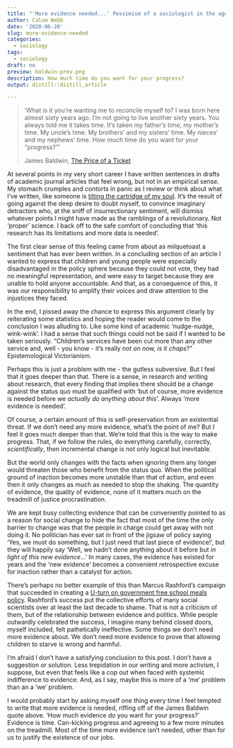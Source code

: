 ```yaml
---
title: "'More evidence needed...' Pessimism of a sociologist in the age of justice procrastination."
author: Calum Webb
date: '2020-06-20'
slug: more-evidence-needed
categories:
  - sociology
tags:
  - sociology
draft: no
preview: baldwin-prev.png
description: How much time do you want for your progress?
output: distill::distill_article

---
```

 

> 'What is it you're wanting me to reconcile myself to? I was born here almost sixty years ago. I'm not going to live another sixty years. You always told me it takes time. It's taken my father's time, my mother's time. My uncle's time. My brothers' and my sisters' time. My nieces' and my nephews' time. How much time do you want for your "progress?"'
> 
> James Baldwin, [The Price of a Ticket](https://www.youtube.com/watch?v=OCUlE5ldPvM) 

At several points in my very short career I have written sentences in drafts of academic journal articles that feel wrong, but not in an empirical sense. My stomach crumples and contorts in panic as I review or think about what I've written, like someone is [tilting the cartridge of my soul](https://youtu.be/7DJQb_9CVHc?t=23). It's the result of going against the deep desire to doubt myself, to convince imaginary detractors who, at the sniff of insurrectionary sentiment, will dismiss whatever points I might have made as the ramblings of a revolutionary. Not 'proper' science. I back off to the safe comfort of concluding that 'this research has its limitations and more data is needed'.

The first clear sense of this feeling came from about as milquetoast a sentiment that has ever been written. In a concluding section of an article I wanted to express that children and young people were especially disadvantaged in the policy sphere because they could not vote, they had no meaningful representation, and were easy to target because they are unable to hold anyone accountable. And that, as a consequence of this, it was our responsibility to amplify their voices and draw attention to the injustices they faced. 

In the end, I pissed away the chance to express this argument clearly by reiterating some statistics and hoping the reader would come to the conclusion I was alluding to. Like some kind of academic 'nudge-nudge, wink-wink'. I had a sense that such things could not be said if I wanted to be taken seriously. "Children's services have been cut more than any other service and, well - you know - it's really *not on now, is it chaps*?" Epistemological Victorianism.

Perhaps this is just a problem with me - the gutless subversive. But I feel that it goes deeper than that. There is a sense, in research and writing about research, that every finding that implies there should be a change against the status quo must be qualified with 'but of course, more evidence is needed before we *actually do anything about this*'. Always 'more evidence is needed'. 

Of course, a certain amount of this is self-preservation from an existential threat. If we don't need any more evidence, what's the point of me? But I feel it goes much deeper than that. We're told that this is the way to make progress. That, if we follow the rules, do everything carefully, correctly, *scientifically*, then incremental change is not only logical but inevitable. 

But the world only changes with the facts when ignoring them any longer would threaten those who benefit from the status quo. When the political ground of inaction becomes more unstable than that of action, and even then it only changes as much as needed to stop the shaking. The quantity of evidence, the quality of evidence, none of it matters much on the treadmill of justice procrastination. 

We are kept busy collecting evidence that can be conveniently pointed to as a reason for social change to hide the fact that most of the time the only barrier to change was that the people in charge could get away with not doing it. No politician has ever sat in front of the jigsaw of policy saying 'Yes, we must do something, but I just need that last piece of evidence!', but they will happily say 'Well, we hadn't done anything about it before but *in light of this new evidence*...' In many cases, the evidence has existed for years and the 'new evidence' becomes a convenient retrospective excuse for inaction rather than a catalyst for action.

There's perhaps no better example of this than Marcus Rashford's campaign that succeeded in creating a [U-turn on government free school meals policy](https://www.theguardian.com/politics/2020/jun/16/boris-johnson-faces-tory-rebellion-over-marcus-rashfords-school-meals-call). Rashford's success put the collective efforts of many social scientists over at least the last decade to shame. That is not a criticism of them, but of the relationship between evidence and politics. While people outwardly celebrated the success, I imagine many behind closed doors, myself included, felt pathetically ineffective. Some things we don't need more evidence about. We don't need more evidence to prove that allowing children to starve is wrong and harmful. 

I'm afraid I don't have a satisfying conclusion to this post. I don't have a suggestion or solution. Less trepidation in our writing and more activism, I suppose, but even that feels like a cop out when faced with systemic indifference to evidence. And, as I say, maybe this is more of a 'me' problem than an a 'we' problem. 

I would probably start by asking myself one thing every time I feel tempted to write that more evidence is needed, riffing off of the James Baldwin quote above. 'How much evidence do you want for your progress?' Evidence is time. Can-kicking progress and agreeing to a few more minutes on the treadmill. Most of the time more evidence isn't needed, other than for us to justify the existence of our jobs. 